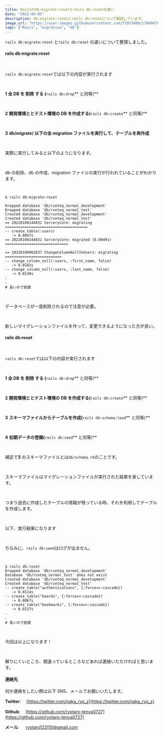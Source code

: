 ```yaml
---
title: Railsのdb:migrate:resetとrails db:resetの違い
date: "2022-04-05"
description: db:migrate:resetとrails db:resetについて解説しています。
image_url: "https://user-images.githubusercontent.com/71915489/170094704-e6d02640-6153-4a45-9fdf-c5414243046e.png"
tags: ["Rails", "migration", "db"]
---
```


`rails db:migrate:reset` と`rails db:reset` の違いについて整理しました。

#### rails db:migrate:reset

<br />

`rails db:migrate:reset`では以下の内容が実行されます

<br />

**1** **全 DB を 削除 する (**`rails db:drop`** と同等)**

<br />

**2** **開発環境ととテスト環境の DB を作成する(**`rails db:create`** と同等)**

<br />

**3** **db/migrate/ 以下の全 migration ファイルを実行して、テーブルを再作成**

<br />

実際に実行してみると以下のようになります。

<br />

db の削除、db の作成、migration ファイルの実行が行われていることがわかります。

<br />

```ruby{numberLines:true}
$ rails db:migrate:reset

Dropped database 'db/runteq_normal_development'
Dropped database 'db/runteq_normal_test'
Created database 'db/runteq_normal_development'
Created database 'db/runteq_normal_test'
== 20220108144831 SorceryCore: migrating ======================================
-- create_table(:users)
   -> 0.0047s
== 20220108144831 SorceryCore: migrated (0.0049s) =============================

== 20220109062037 ChangeColumnNullToUsers: migrating ==========================
-- change_column_null(:users, :first_name, false)
   -> 0.0182s
-- change_column_null(:users, :last_name, false)
   -> 0.0138s
.
.
# 長いので割愛
```

<br />

データベースが一度削除されるので注意が必要。

<br />

新しいマイグレーションファイルを作って、変更できるようになった方が良い。

#### rails db:reset

<br />

`rails db:reset`では以下の内容が実行されます

<br />

**1** **全 DB を 削除 する (**`rails db:drop`** と同等)**

<br />

**2** **開発環境ととテスト環境の DB を作成する(**`rails db:create`** と同等)**

<br />

**3** **スキーマファイルからテーブルを作成(**`rails db:schema:load`** と同等)**

<br />

**4** **初期データの登録(**`rails db:seed`** と同等)**

<br />

補足で**3** のスキーマファイルとは`db/schema.rb`のことです。

<br />

スキーマファイルはマイグレーションファイルが実行された結果を表しています。

<br />

つまり過去に作成したテーブルの情報が残っている時、それを利用してテーブルを作成します。

<br />

以下、実行結果になります

<br />

ちなみに、`rails db:seed`はログが出ません。

<br />

```ruby{numberLines:true}
$ rails db:reset
Dropped database 'db/runteq_normal_development'
Database 'db/runteq_normal_test' does not exist
Created database 'db/runteq_normal_development'
Created database 'db/runteq_normal_test'
-- create_table("authentications", {:force=>:cascade})
   -> 0.0114s
-- create_table("boards", {:force=>:cascade})
   -> 0.0067s
-- create_table("bookmarks", {:force=>:cascade})
   -> 0.0137s
.
.
# 長いので割愛
```

<br />

今回は以上になります！

<br />

解りにくいところ、間違っているところなどあれば連絡いただければと思います。

#### 連絡先

何か連絡をしたい際は以下 SNS、メールでお願いいたします。

**Twitter**: 　[https://twitter.com/naka_ryo_z](https://twitter.com/naka_ryo_z)

**Github**: 　[https://github.com/ryotaro-tenya0727](https://github.com/ryotaro-tenya0727)

**メール**: 　 ryotaro123110@gmail.com
